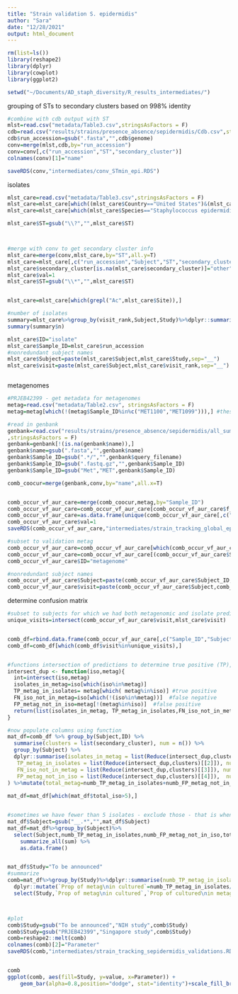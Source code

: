 ```yaml
---
title: "Strain validation S. epidermidis"
author: "Sara"
date: "12/28/2021"
output: html_document
---
```



  
  
```r
rm(list=ls())
library(reshape2)
library(dplyr)
library(cowplot)
library(ggplot2)

setwd("~/Documents/AD_staph_diversity/R_results_intermediates/")
```


grouping of STs to secondary clusters based on 998% identity
```r

#combine with cdb output with ST
mlst=read.csv("metadata/Table3.csv",stringsAsFactors = F)
cdb=read.csv("results/strains/presence_absence/sepidermidis/Cdb.csv",stringsAsFactors = F)
cdb$run_accession=gsub(".fasta","",cdb$genome)
conv=merge(mlst,cdb,by="run_accession")
conv=conv[,c("run_accession","ST","secondary_cluster")]
colnames(conv)[1]="name"

saveRDS(conv,"intermediates/conv_STmin_epi.RDS")


```







isolates
```r

mlst_care=read.csv("metadata/Table3.csv",stringsAsFactors = F)
mlst_care=mlst_care[which((mlst_care$Country=="United States")&(mlst_care$Study=="To be announced")),]
mlst_care=mlst_care[which(mlst_care$Species=="Staphylococcus epidermidis"),]

mlst_care$ST=gsub("\\?","",mlst_care$ST)



#merge with conv to get secondary cluster info
mlst_care=merge(conv,mlst_care,by="ST",all.y=T)
mlst_care=mlst_care[,c("run_accession","Subject","ST","secondary_cluster","visit_rank","Site","Study")]
mlst_care$secondary_cluster[is.na(mlst_care$secondary_cluster)]="other"
mlst_care$val=1
mlst_care$ST=gsub("\\*","",mlst_care$ST)


mlst_care=mlst_care[which(grepl("Ac",mlst_care$Site)),]

#number of isolates
summary=mlst_care%>%group_by(visit_rank,Subject,Study)%>%dplyr::summarise(n=n())
summary(summary$n)

mlst_care$ID="isolate"
mlst_care$Sample_ID=mlst_care$run_accession
#nonredundant subject names
mlst_care$Subject=paste(mlst_care$Subject,mlst_care$Study,sep="__")
mlst_care$visit=paste(mlst_care$Subject,mlst_care$visit_rank,sep="__")



```




metagenomes
```r
#PRJEB42399 - get metadata for metagenomes
metag=read.csv("metadata/Table2.csv", stringsAsFactors = F)
metag=metag[which(!(metag$Sample_ID%in%c("MET1100","MET1099"))),] #these are plate sweeps so remove

#read in genbank
genbank=read.csv("results/strains/presence_absence/sepidermidis/all_summary/0.998_61_10000_1e5__genbank_all.csv"
,stringsAsFactors = F)
genbank=genbank[!(is.na(genbank$name)),]
genbank$name=gsub(".fasta","",genbank$name)
genbank$Sample_ID=gsub(".*/","",genbank$query_filename)
genbank$Sample_ID=gsub(".fastq.gz","",genbank$Sample_ID)
genbank$Sample_ID=gsub("Met","MET",genbank$Sample_ID)

comb_coocur=merge(genbank,conv,by="name",all.x=T)


comb_occur_vf_aur_care=merge(comb_coocur,metag,by="Sample_ID")
comb_occur_vf_aur_care=comb_occur_vf_aur_care[comb_occur_vf_aur_care$f_orig_query>0.0008,]
comb_occur_vf_aur_care=as.data.frame(unique(comb_occur_vf_aur_care[,c("Sample_ID","Subject_ID","ST","secondary_cluster","Site","Study","Country","status","visit_rank")]))
comb_occur_vf_aur_care$val=1
saveRDS(comb_occur_vf_aur_care,"intermediates/strain_tracking_global_epidermidis.RDS")

#subset to validation metag
comb_occur_vf_aur_care=comb_occur_vf_aur_care[which(comb_occur_vf_aur_care$Study=="To be announced"),]
comb_occur_vf_aur_care=comb_occur_vf_aur_care[(comb_occur_vf_aur_care$Site=="Ac"),]
comb_occur_vf_aur_care$ID="metagenome"

#nonredundant subject names
comb_occur_vf_aur_care$Subject=paste(comb_occur_vf_aur_care$Subject_ID,comb_occur_vf_aur_care$Study,sep="__")
comb_occur_vf_aur_care$visit=paste(comb_occur_vf_aur_care$Subject,comb_occur_vf_aur_care$visit_rank,sep="__")
```




  

determine confusion matrix
```r

#subset to subjects for which we had both metagenomic and isolate predictions
unique_visits=intersect(comb_occur_vf_aur_care$visit,mlst_care$visit)


comb_df=rbind.data.frame(comb_occur_vf_aur_care[,c("Sample_ID","Subject","secondary_cluster","ID","Study","visit"),],mlst_care[,c("Sample_ID","Subject","secondary_cluster","ID","Study","visit"),])
comb_df=comb_df[which(comb_df$visit%in%unique_visits),]


#functions intersection of predictions to determine true positive (TP), false negative (FN), false positive (FP)
intersect_dup <- function(iso,metag){
  int=intersect(iso,metag)
  isolates_in_metag=iso[which(iso%in%metag)] 
  TP_metag_in_isolates= metag[which( metag%in%iso)] #true positive
  FN_iso_not_in_metag=iso[which(!(iso%in%metag))]  #false negative
  FP_metag_not_in_iso=metag[!(metag%in%iso)]  #false positive
  return(list(isolates_in_metag, TP_metag_in_isolates,FN_iso_not_in_metag,FP_metag_not_in_iso))
}

#now populate columns using function
mat_df=comb_df %>% group_by(Subject,ID) %>%
  summarise(clusters = list(secondary_cluster), num = n()) %>% 
  group_by(Subject) %>% 
  dplyr::summarise(isolates_in_metag = list(Reduce(intersect_dup,clusters)[[1]]),    numb_isolates_in_metag=lengths(isolates_in_metag),
   TP_metag_in_isolates = list(Reduce(intersect_dup,clusters)[[2]]), numb_TP_metag_in_isolates=lengths(TP_metag_in_isolates),
   FN_iso_not_in_metag = list(Reduce(intersect_dup,clusters)[[3]]), numb_FN_iso_not_in_metag=lengths(FN_iso_not_in_metag),
   FP_metag_not_in_iso = list(Reduce(intersect_dup,clusters)[[4]]),  numb_FP_metag_not_in_iso=lengths(FP_metag_not_in_iso)
) %>%mutate(total_metag=numb_TP_metag_in_isolates+numb_FP_metag_not_in_iso, total_iso=numb_FN_iso_not_in_metag+numb_isolates_in_metag)
                            
mat_df=mat_df[which(mat_df$total_iso>5),]


#sometimes we have fewer than 5 isolates - exclude those - that is when the diversity of sepi has been saturated
mat_df$Subject=gsub("__.*","",mat_df$Subject)
mat_df=mat_df%>%group_by(Subject)%>%
  select(Subject,numb_TP_metag_in_isolates,numb_FP_metag_not_in_iso,total_metag,numb_isolates_in_metag,numb_FN_iso_not_in_metag,total_iso)%>%
    summarize_all(sum) %>%
    as.data.frame()


mat_df$Study="To be announced"
#summarize
comb=mat_df%>%group_by(Study)%>%dplyr::summarise(numb_TP_metag_in_isolates=sum(numb_TP_metag_in_isolates),total_metag=sum(total_metag),numb_isolates_in_metag=sum(numb_isolates_in_metag),total_iso=sum(total_iso))%>%
  dplyr::mutate(`Prop of metag\nin cultured`=numb_TP_metag_in_isolates/total_metag, `Prop of cultured\nin metag`=numb_isolates_in_metag/total_iso)%>%
  select(Study,`Prop of metag\nin cultured`,`Prop of cultured\nin metag`)



#plot
comb$Study=gsub("To be announced","NIH study",comb$Study)
comb$Study=gsub("PRJEB42399","Singapore study",comb$Study)
comb=reshape2::melt(comb)
colnames(comb)[2]="Parameter"
saveRDS(comb,"intermediates/strain_tracking_sepidermidis_validations.RDS")


comb
ggplot(comb, aes(fill=Study, y=value, x=Parameter)) + 
    geom_bar(alpha=0.8,position="dodge", stat="identity")+scale_fill_brewer(palette="Set1")+ylab("Proportion")+xlab("")+theme_bw()



```








